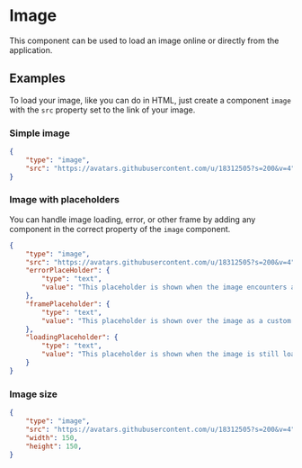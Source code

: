 
# Image

This component can be used to load an image online or directly from the application.

## Examples
To load your image, like you can do in HTML, just create a component `image` with the `src` property set to the link of your image.

### Simple image

```json
{
    "type": "image",
    "src": "https://avatars.githubusercontent.com/u/18312505?s=200&v=4",
}
```

### Image with placeholders
You can handle image loading, error, or other frame by adding any component in the correct property of the `image` component.

```json
{
    "type": "image",
    "src": "https://avatars.githubusercontent.com/u/18312505?s=200&v=4",
    "errorPlaceHolder": {
        "type": "text",
        "value": "This placeholder is shown when the image encounters an error."
    },
    "framePlaceholder": {
        "type": "text",
        "value": "This placeholder is shown over the image as a custom frame."
    },
    "loadingPlaceholder": {
        "type": "text",
        "value": "This placeholder is shown when the image is still loading."
    }
}
```

### Image size

```json
{
    "type": "image",
    "src": "https://avatars.githubusercontent.com/u/18312505?s=200&v=4",
    "width": 150,
    "height": 150,
}
```

<PropertyTable schema={imageSchema}/>